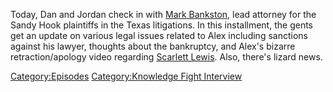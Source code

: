 {{DEFAULTSORT:
    #_EPISODE_0803:Mark Bankston, Tapestry King
}}{{Episode
    | title           = Mark Bankston, Tapestry King
    | caption         = Listen to this episode on [https://knowledgefight.libsyn.com/803-mark-bankston-tapestry-king Libsyn] [https://open.spotify.com/episode/4EpGHTUe4YmMgKuhcYECp4 Spotify]
    | episodeNumber   = 803
    | length          = 01:25:42
    | airDate         = May 3, 2023
    | episodeType     = [[:Category:Knowledge Fight Interview|Knowledge Fight Interview]]
    | appearance      = [[Mark Bankston]]
    | previousEpisode = [[802: Chatting with Sian Norris]]
}}

{{Stub}}

Today, Dan and Jordan check in with [[Mark Bankston]], lead attorney for the Sandy Hook plaintiffs in the Texas litigations. In this installment, the gents get an update on various legal issues related to Alex including sanctions against his lawyer, thoughts about the bankruptcy, and Alex's bizarre retraction/apology video regarding [[Scarlett Lewis]].  Also, there's lizard news.

[[Category:Episodes]]
[[Category:Knowledge Fight Interview]]
